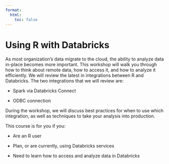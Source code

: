 ```yaml
---
format:
  html:
    toc: false
---
```

# Using R with Databricks  {.unnumbered}

As most organization’s data migrate to the cloud, the ability to analyze data 
in-place becomes more important. This workshop will walk you through how to
think about remote data, how to access it, and how to analyze it efficiently. 
We will review the latest in integrations between R and Databricks. The two 
integrations that we will review are:

- Spark via Databricks Connect

- ODBC connection

During the workshop, we will discuss best practices for when to use which
integration, as well as techniques to take your analysis into production.

This course is for you if you:

- Are an R user

- Plan, or are currently, using Databricks services

- Need to learn how to access and analyze data in Databricks